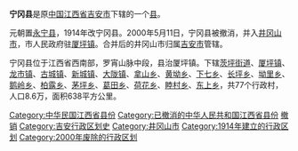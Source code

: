{{更新|time=2019-04-17T11:23:27+00:00}}
{{Infobox China County
|county          = 寧岡縣
|state           = [[江西省|江西省]]
|Belong          = [[吉安市|吉安市]]
|Types           = [[縣|縣]]
|dissolved       = 2000年5月11日
|area_total      = 638
|census yr       = 2002年
|population_total= 8.6
}}
'''宁冈县'''是原[[中华人民共和国|中国]][[江西省|江西省]][[吉安市|吉安市]]下辖的一个[[县|县]]。

元朝置[[永寧縣_(吉安路)|永宁县]]，1914年改宁冈县。2000年5月11日，宁冈县被撤消，并入[[井冈山市|井冈山市]]，市人民政府驻[[厦坪镇|厦坪镇]]。合并后的井冈山市归属[[吉安市|吉安市]]管辖。

宁冈县位于江西省西南部，罗宵山脉中段，县治厦坪镇。下辖[[茨坪街道|茨坪街道]]、[[厦坪镇|厦坪镇]]、[[龙市镇|龙市镇]]、[[古城镇|古城镇]]、[[新城镇|新城镇]]、[[大陇镇|大陇镇]]、[[拿山乡|拿山乡]]、[[黄坳乡|黄坳乡]]、[[下七乡|下七乡]]、[[长坪乡|长坪乡]]、[[坳里乡|坳里乡]]、[[鹅岭乡|鹅岭乡]]、[[柏露乡|柏露乡]]、[[茅坪乡|茅坪乡]]、[[葛田乡|葛田乡]]、[[荷花乡|荷花乡]]、[[睦村乡|睦村乡]]、[[东上乡|东上乡]]，共77个行政村，人口8.6万，面积638平方公里。

{{中華民國江西省行政區劃}}
{{江西行政区划小作品}}
{{DEFAULTSORT:N}}
[[Category:中华民国江西省县份|Category:中华民国江西省县份]]
[[Category:已撤消的中华人民共和国江西省县份|Category:已撤消的中华人民共和国江西省县份]]
[[Category:吉安区县市|撤销]]
[[Category:吉安行政区划史|Category:吉安行政区划史]]
[[Category:井冈山市|Category:井冈山市]]
[[Category:1914年建立的行政区划|Category:1914年建立的行政区划]]
[[Category:2000年废除的行政区划|Category:2000年废除的行政区划]]